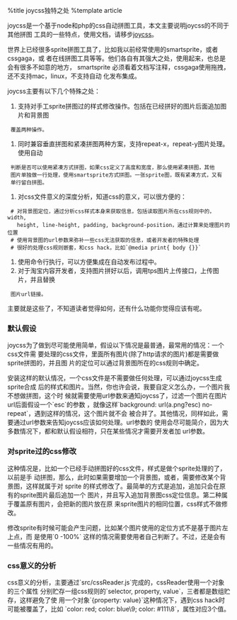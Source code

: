 %title joycss独特之处
%template article

joycss是一个基于node和php的css自动拼图工具，本文主要说明joycss的不同于其他拼图
工具的一些特点，使用文档，请移步[[joycss]]。

世界上已经很多sprite拼图工具了，比如我以前经常使用的smartsprite，或者cssgaga，或
者在线拼图工具等等。他们各自有其强大之处，使用起来，也总是会有很多不如意的地方，
smartsprite 必须看着文档写注释，cssgaga使用拖拽，还不支持mac，linux，不支持自动
化发布集成。

joycss主要有以下几个特殊之处：
# 支持对手工sprite拼图过的样式修改操作。包括在已经拼好的图片后面追加图片和背景图
  覆盖两种操作。
# 同时兼容垂直拼图和紧凑拼图两种方案，支持repeat-x，repeat-y图片处理。 使用自动
  判断是否可以使用紧凑方式拼图，如果css定义了高度和宽度，那么使用紧凑拼图，其他
  图片单独做一行处理，使用smartsprite方式拼图。一张sprite图，既有紧凑方式，又有
  单行留白拼图。
# 对css文件意义的深度分析，知道css的意义，可以很方便的：
  # 对背景图定位，通过分析css样式本身来获取信息，包括读取图片所在css规则中的，width,
    height, line-height, padding, background-position，通过计算来处理图片的位置
  # 使用背景图的url参数来弥补一些css无法获取的信息，或者开发者的特殊处理
  # 很好的处理css规则嵌套，和css hack，比如`@media print{ body {}}`
# 使用命令行执行，可以方便集成在自动发布过程中。
# 对于淘宝内容开发者，支持图片拼好以后，调用tps图片上传接口，上传图片，并且替换
  图片url链接。
主要就是这些了，不知道读者觉得如何，还有什么功能你觉得应该有呢。

=== 默认假设 ===

joycss为了做到尽可能使用简单，假设以下情况是最普通，最常用的情况：一个css文件需
要处理的css文件，里面所有图片(除了http请求的图片)都是需要做sprite拼图的，并且图
片的定位可以通过背景图所在的css规则中确定。

安装这样的默认情况，一个css文件是不需要做任何处理，可以通过joycss生成sprite合成
后的样式和图片。当然，你也许会说，我要自定义怎么办，一个图片我不想做拼图，这个时
候就需要使用url参数来通知joycss了，过滤一个图片在图片url后面假设一个`esc`的参数
，就像这样`background: url(a.png?esc) no-repeat`，遇到这样的情况，这个图片就不会
被合并了。其他情况，同样如此，需要通过url参数来告知joycss应该如何处理。url参数的
使用会尽可能简介，因为大多数情况下，都和默认假设相符，只在某些情况才需要开发者加
url参数。

=== 对sprite过的css修改 ===

这种情况是，比如一个已经手动拼图好的css文件，样式是做个sprite处理的了，以前是手
动拼图，那么，此时如果需要增加一个背景图，或者，需要修改某个背景图，这样就属于对
sprite 的样式修改了。最简单的方式是追加，追加只会在原有的sprite图片最后追加一个
图片，并且写入追加背景图css定位信息。第二种属于覆盖原有图片，会把新的图片放在原
来sprite图片的相同位置，css样式不做修改。

修改sprite有时候可能会产生问题，比如某个图片使用的定位方式不是基于图片左上点，而
是使用`0 -100%` 这样的情况需要使用者自己判断了。不过，还是会有一些情况有用的。

=== css意义的分析 ===

css意义的分析，主要通过`src/cssReader.js`完成的，cssReader使用一个对象的三个属性
分别贮存一组css规则的`selector, property, value`，三者都是数组贮存，这样避免了使
用一个对象`{property: value}`这种情况下，遇到css hack时可能被覆盖了，比如
`color: red; color: blue\9; color: #111\8`，属性对应3个值。
